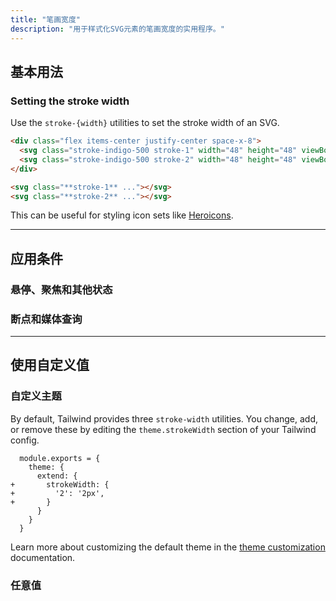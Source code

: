 ```yaml
---
title: "笔画宽度"
description: "用于样式化SVG元素的笔画宽度的实用程序。"
---
```




## 基本用法

### Setting the stroke width

Use the `stroke-{width}` utilities to set the stroke width of an SVG.

```html {{ example: true }}
<div class="flex items-center justify-center space-x-8">
  <svg class="stroke-indigo-500 stroke-1" width="48" height="48" viewBox="0 0 48 48" fill="none" xmlns="http://www.w3.org/2000/svg"> <circle cx="24" cy="24" r="23" stroke-linejoin="round"/> <path d="M23 1C23 1 15 10.4901 15 24C15 37.5099 23 47 23 47" stroke-linejoin="round"/> <path d="M25 1C25 1 33 10.4901 33 24C33 37.5099 25 47 25 47" stroke-linejoin="round"/> <path d="M1 24H47"/> </svg>
  <svg class="stroke-indigo-500 stroke-2" width="48" height="48" viewBox="0 0 48 48" fill="none" xmlns="http://www.w3.org/2000/svg"> <circle cx="24" cy="24" r="23" stroke-linejoin="round"/> <path d="M23 1C23 1 15 10.4901 15 24C15 37.5099 23 47 23 47" stroke-linejoin="round"/> <path d="M25 1C25 1 33 10.4901 33 24C33 37.5099 25 47 25 47" stroke-linejoin="round"/> <path d="M1 24H47"/> </svg>
</div>
```

```html
<svg class="**stroke-1** ..."></svg>
<svg class="**stroke-2** ..."></svg>
```

This can be useful for styling icon sets like [Heroicons](https://heroicons.com).

---

## <Heading ignore>应用条件</Heading>

### <Heading ignore>悬停、聚焦和其他状态</Heading>

<HoverFocusAndOtherStates defaultClass="stroke-1" featuredClass="stroke-2" element="svg" />

### <Heading ignore>断点和媒体查询</Heading>

<BreakpointsAndMediaQueries defaultClass="stroke-1" featuredClass="stroke-2" element="svg" />

---

## 使用自定义值

### 自定义主题

By default, Tailwind provides three `stroke-width` utilities. You change, add, or remove these by editing the `theme.strokeWidth` section of your Tailwind config.

```diff-js {{ filename: 'tailwind.config.js' }}
  module.exports = {
    theme: {
      extend: {
+       strokeWidth: {
+         '2': '2px',
+       }
      }
    }
  }
```

Learn more about customizing the default theme in the [theme customization](/docs/theme#customizing-the-default-theme) documentation.

### 任意值

<ArbitraryValues property="stroke-width" featuredClass="stroke-[2px]" element="svg" />
